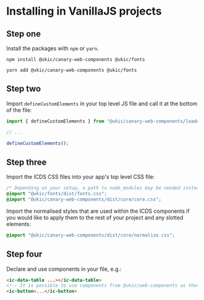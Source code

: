 
<Meta title="Usage with Vanilla JS" />

# Installing in VanillaJS projects

## Step one

Install the packages with `npm` or `yarn`.

```shell
npm install @ukic/canary-web-components @ukic/fonts

yarn add @ukic/canary-web-components @ukic/fonts
```

## Step two

Import `defineCustomElements` in your top level JS file and call it at the bottom of the file:

```js
import { defineCustomElements } from "@ukic/canary-web-components/loader";

// ...

defineCustomElements();
```

## Step three

Import the ICDS CSS files into your app's top level CSS file:

```css
/* Depending on your setup, a path to node_modules may be needed instead */
@import "@ukic/fonts/dist/fonts.css";
@import "@ukic/canary-web-components/dist/core/core.css";
```

Import the normalised styles that are used within the ICDS components if you would like to apply them to the rest of your project and any slotted elements:

```css
@import "@ukic/canary-web-components/dist/core/normalize.css";
```

## Step four

Declare and use components in your file, e.g.:

```html
<ic-data-table ...></ic-data-table>
<!-- It is possible to use components from @ukic/web-components as these are brought through from @ukic/canary-web-components -->
<ic-button>...</ic-button>
```
